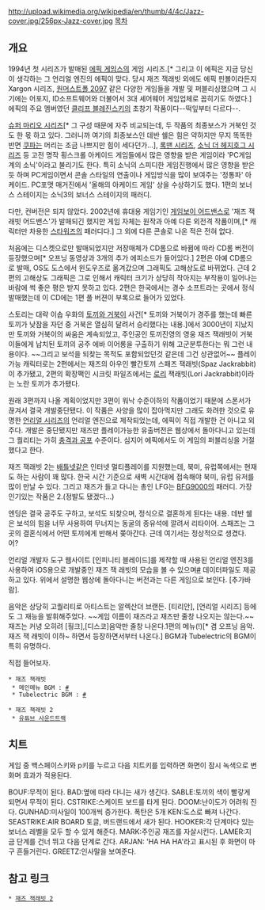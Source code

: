 http://upload.wikimedia.org/wikipedia/en/thumb/4/4c/Jazz-cover.jpg/256px-Jazz-cover.jpg
[[목차]]
== 개요 ==
1994년 첫 시리즈가 발매된 [[에픽 게임스]]의 게임 시리즈.[* 그리고 이 에픽은 지금 당신이 생각하는 그 언리얼 엔진의 에픽이 맞다. 당시 재즈 잭래빗 외에도 에픽 핀볼이라든지 Xargon 시리즈, [[원머스트폴 2097]] 같은 다양한 게임들을 개발 및 퍼블리싱했으며 그 시기에는 어포지, ID소프트웨어와 더불어서 3대 셰어웨어 게임업체로 꼽히기도 하였다.] 에픽의 주요 멤버였던 [[클리프 블레진스키]]의 초창기 작품이다--떡잎부터 다르다--.

[[슈퍼 마리오 시리즈]][* 그 구성 때문에 자주 비교되는데, 두 작품의 최종보스가 거북인 것도 한 몫 하고 있다. 그러니까 여기의 최종보스인 데반 쉘은 힘은 약하지만 무지 똑똑한 반면 [[쿠파]]는 머리는 조금 나쁘지만 힘이 세다던가...], [[록맨 시리즈]], [[소닉 더 헤지호그 시리즈]] 등 고전 명작 횡스크롤 아케이드 게임들에서 많은 영향을 받은 게임이라 'PC게임계의 소닉'이라고 불리기도 한다. 특히 소닉의 스피디한 게임진행에서 많은 영향을 받은 듯 하며 PC게임이면서 콘솔 스타일의 연출이나 게임방식을 많이 보여주는 '정통파' 아케이드. PC포맷 매거진에서 '올해의 아케이드 게임' 상을 수상하기도 했다. 1편의 보너스 스테이지는 소닉3의 보너스 스테이지의 패러디.

다만, 컨버전은 되지 않았다. 2002년에 휴대용 게임기인 [[게임보이 어드밴스]]로 '재즈 잭래빗 어드밴스'가 발매되긴 했지만 게임 자체는 원작과 아예 다른 외전격 작품이며,[* 캐릭터만 차용한 [[스타워즈]]의 패러디다.] 그 외에 다른 콘솔로 나온 적은 전혀 없다.

처음에는 디스켓으로만 발매되었지만 저장매체가 CD롬으로 바뀜에 따라 CD롬 버전이 등장했으며[* 오프닝 동영상과 3개의 추가 에피소드가 들어있다.] 2편은 아예 CD롬으로 발매, OS도 도스에서 윈도우즈로 옮겨갔으며 그래픽도 고해상도로 바뀌었다. 근데 2편의 고해상도 그래픽은 그로 인해서 캐릭터 크기가 상당히 작아지는 부작용이 일어나는 바람에 썩 좋은 평은 받지 못하고 있다. 2편은 한국에서는 경수 소프트라는 곳에서 정식발매했는데 이 CD에는 1편 풀 버젼이 부록으로 들어가 있었다.

스토리는 대략 이솝 우화의 [[토끼와 거북이]] 사건[* 토끼와 거북이가 경주를 했는데 빠른 토끼가 낮잠을 자던 중 거북은 열심히 달려서 승리했다는 내용.]에서 3000년이 지났지만 토끼와 거북이의 싸움은 계속되었고, 주인공인 토끼진영의 영웅 재즈 잭래빗이 거북이들에게 납치된 토끼의 공주 에바 이어롱을 구출하기 위해 고군분투한다는 뭐 그런 내용이다. ~~그리고 보석을 되찾는 목적도 포함되었던것 같은데 그건 상관없어~~ 플레이 가능 캐릭터로는 2편에서는 재즈의 아우인 빨간토끼 스패즈 잭래빗(Spaz Jackrabbit)이 추가됐고, 2편의 확장팩인 시크릿 파일즈에서는 [[로리]] 잭래빗(Lori Jackrabbit)이라는 노란 토끼가 추가됐다.

원래 3편까지 나올 계획이었지만 3편이 워낙 수준이하의 작품이었기 때문에 스폰서가 끊겨서 결국 개발중단됐다. 이 작품은 사양을 많이 잡아먹지만 그래도 화려한 것으로 유명한 [[언리얼 시리즈]]의 언리얼 엔진으로 제작되었는데, 에픽이 직접 개발한 건 아니고 외주다. 개발은 중단됐지만 재즈만 플레이가능한 유출버전은 웹상에서 돌아다니고 있는데 그 퀄리티는 가히 [[충격과 공포]] 수준이다. 심지어 에픽에서도 이 게임의 퍼블리싱을 거절했다고 한다.

재즈 잭래빗 2는 [[배틀넷]]같은 인터넷 멀티플레이를 지원했는데, 북미, 유럽쪽에서는 현재도 하는 사람이 꽤 많다. 한국 시간 기준으로 새벽 시간대에 접속해야 북미, 유럽 유저를 많이 만날 수 있다. 그리고 재즈가 들고 다니는 총인 LFG는 [[BFG9000]]의 패러디. 가장 인기있는 작품은 2.(정발도 됐겠다...)

엔딩은 결국 공주도 구하고, 보석도 되찾으며, 정식으로 결혼하게 된다는 내용. 데반 쉘은 보석의 힘을 너무 사용하여 무너지는 동굴의 종유석에 깔려서 리타이어. 스패즈는 그곳의 결혼식에서 어떤 토끼에게 반해서 쫒아간다. 근데 여기서는 정상적으로 생겼다. 어?

언리얼 개발자 도구 웹사이트 [인피니티 블레이드]를 제작할 때 사용된 언리얼 엔진3를 사용하여 iOS용으로 개발중인 재즈 잭 래빗의 모습을 볼 수 있으며[http://www.udk.com/kr/showcase-jazzy.html #] 데이터파일도 제공하고 있다. 위에서 설명한 웹상에 돌아다니는 버전과는 다른 게임으로 보인다. [추가바람].

음악은 상당히 고퀄리티로 아티스트는 알렉산더 브랜든. [티리안], [언리얼 시리즈] 등에도 그 재능을 발휘해주었다. ~~게임 이름이 재즈라고 재즈만 줄창 나오지는 않는다.~~ 재즈는 커녕 오히려 [훵크],[디스코]음악만 줄창 나온다.1편의 메뉴(!)[* 겸 오프닝 음악.재즈 잭 래빗이 이하~ 하면서 등장하면서부터 나온다.] BGM과 Tubelectric의 BGM이 특히 유명하다. 

직접 들어보자.

 * 재즈 잭래빗
  * 메인메뉴 BGM : [http://www.youtube.com/watch?v=TPM5I2u8ZWQ&feature=player_detailpage #]
  * Tubelectric BGM : [http://www.youtube.com/watch?v=ITIiXDXSs7g&feature=player_detailpage #]

 * 재즈 잭래빗 2
  * [http://www.youtube.com/watch?v=pP4VgOnh4FU&list=RDpP4VgOnh4FU#t=2 유튜브 사운드트랙]

== 치트 ==
게임 중 백스페이스키와 p키를 누르고 다음 치트키를 입력하면 화면이 잠시 녹색으로 변화며 효과가 
적용된다.

BOUF:무적이 된다.
BAD:옆에 따라 다니는 새가 생긴다.
SABLE:토끼의 색이 빨갛게 되면서 무적이 된다.
CSTRIKE:스케이트 보드를 타게 된다.
DOOM:난이도가 어려워 진다.
GUNHAD:미사일이 100개씩 증가한다. 폭탄은 5개
KEN:도스로 빠져 나간다.
SEASTRIKE:AIR BOARD 토글, 버드랜드에서 새가 된다.
HOOKER:각 단계마다 있는 보너스 레벨을 모두 할 수 있게 해준다.
MARK:주인공 재즈를 자살시킨다.
LAMER:지금 단계를 건너 뛰고 다음 단계로 간다.
ARJAN: 'HA HA HA'라고 표시된 후 화면이 마구 흔들거린다.
GREETZ:인사말을 보여준다.

== 참고 링크 ==
 * [[재즈 잭래빗 2]]
